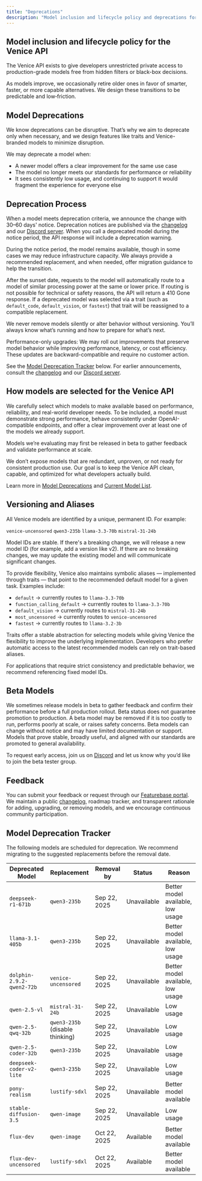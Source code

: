```yaml
---
title: "Deprecations"
description: "Model inclusion and lifecycle policy and deprecations for the Venice API"
---
```


## Model inclusion and lifecycle policy for the Venice API

The Venice API exists to give developers unrestricted private access to production-grade models free from hidden filters or black-box decisions.

As models improve, we occasionally retire older ones in favor of smarter, faster, or more capable alternatives. We design these transitions to be predictable and low‑friction.

## Model Deprecations

We know deprecations can be disruptive. That’s why we aim to deprecate only when necessary, and we design features like traits and Venice-branded models to minimize disruption.

We may deprecate a model when:

- A newer model offers a clear improvement for the same use case
- The model no longer meets our standards for performance or reliability
- It sees consistently low usage, and continuing to support it would fragment the experience for everyone else

## Deprecation Process

When a model meets deprecation criteria, we announce the change with 30–60 days' notice. Deprecation notices are published via the [changelog](https://featurebase.venice.ai/changelog) and our [Discord server](https://discord.gg/askvenice). When you call a deprecated model during the notice period, the API response will include a deprecation warning.

During the notice period, the model remains available, though in some cases we may reduce infrastructure capacity. We always provide a recommended replacement, and when needed, offer migration guidance to help the transition.

After the sunset date, requests to the model will automatically route to a model of similar processing power at the same or lower price. If routing is not possible for technical or safety reasons, the API will return a 410 Gone response. If a deprecated model was selected via a trait (such as `default_code`, `default_vision`, or `fastest`) that trait will be reassigned to a compatible replacement.

We never remove models silently or alter behavior without versioning. You’ll always know what’s running and how to prepare for what’s next.

<Note>
Performance-only upgrades: We may roll out improvements that preserve model behavior while improving performance, latency, or cost efficiency. These updates are backward-compatible and require no customer action.
</Note>

See the [Model Deprecation Tracker](#model-deprecation-tracker) below. For earlier announcements, consult the [changelog](https://featurebase.venice.ai/changelog) and our [Discord server](https://discord.gg/askvenice).

## How models are selected for the Venice API

We carefully select which models to make available based on performance, reliability, and real-world developer needs. To be included, a model must demonstrate strong performance, behave consistently under OpenAI-compatible endpoints, and offer a clear improvement over at least one of the models we already support.


Models we’re evaluating may first be released in beta to gather feedback and validate performance at scale. 

We don’t expose models that are redundant, unproven, or not ready for consistent production use. Our goal is to keep the Venice API clean, capable, and optimized for what developers actually build.

Learn more in [Model Deprecations](/overview/deprecations#model-deprecations) and <a href="/overview/models" target="_blank" rel="noopener noreferrer">Current Model List</a>.

## Versioning and Aliases

All Venice models are identified by a unique, permanent ID. For example:

```venice-uncensored```
```qwen3-235b```
```llama-3.3-70b```
```mistral-31-24b```

Model IDs are stable. If there's a breaking change, we will release a new model ID (for example, add a version like v2). If there are no breaking changes, we may update the existing model and will communicate significant changes.

To provide flexibility, Venice also maintains symbolic aliases — implemented through traits — that point to the recommended default model for a given task. Examples include:

- `default` → currently routes to `llama-3.3-70b`
- `function_calling_default` → currently routes to `llama-3.3-70b`
- `default_vision` → currently routes to `mistral-31-24b`
- `most_uncensored` → currently routes to `venice-uncensored`
- `fastest` → currently routes to `llama-3.2-3b`

Traits offer a stable abstraction for selecting models while giving Venice the flexibility to improve the underlying implementation. Developers who prefer automatic access to the latest recommended models can rely on trait-based aliases.

For applications that require strict consistency and predictable behavior, we recommend referencing fixed model IDs.

## Beta Models

We sometimes release models in beta to gather feedback and confirm their performance before a full production rollout. Beta status does not guarantee promotion to production. A beta model may be removed if it is too costly to run, performs poorly at scale, or raises safety concerns. Beta models can change without notice and may have limited documentation or support. Models that prove stable, broadly useful, and aligned with our standards are promoted to general availability.

To request early access, join us on [Discord](https://discord.gg/askvenice) and let us know why you’d like to join the beta tester group.

## Feedback

You can submit your feedback or request through our [Featurebase portal](https://featurebase.venice.ai). We maintain a public [changelog](https://featurebase.venice.ai/changelog), roadmap tracker, and transparent rationale for adding, upgrading, or removing models, and we encourage continuous community participation. 


## Model Deprecation Tracker

The following models are scheduled for deprecation. We recommend migrating to the suggested replacements before the removal date.

| Deprecated Model | Replacement | Removal by | Status | Reason |
|------------------|-------------|------------|--------|--------|
| `deepseek-r1-671b` | `qwen3-235b` | Sep 22, 2025 | Unavailable | Better model available, low usage |
| `llama-3.1-405b` | `qwen3-235b` | Sep 22, 2025 | Unavailable | Better model available, low usage |
| `dolphin-2.9.2-qwen2-72b` | `venice-uncensored` | Sep 22, 2025 | Unavailable | Better model available, low usage |
| `qwen-2.5-vl` | `mistral-31-24b` | Sep 22, 2025 | Unavailable | Low usage |
| `qwen-2.5-qwq-32b` | `qwen3-235b` (disable thinking) | Sep 22, 2025 | Unavailable | Low usage |
| `qwen-2.5-coder-32b` | `qwen3-235b` | Sep 22, 2025 | Unavailable | Low usage |
| `deepseek-coder-v2-lite` | `qwen3-235b` | Sep 22, 2025 | Unavailable | Low usage |
| `pony-realism` | `lustify-sdxl` | Sep 22, 2025 | Unavailable | Better model available |
| `stable-diffusion-3.5` | `qwen-image` | Sep 22, 2025 | Unavailable | Low usage |
| `flux-dev` | `qwen-image` | Oct 22, 2025 | Available | Better model available |
| `flux-dev-uncensored` | `lustify-sdxl` | Oct 22, 2025 | Available | Better model available |

